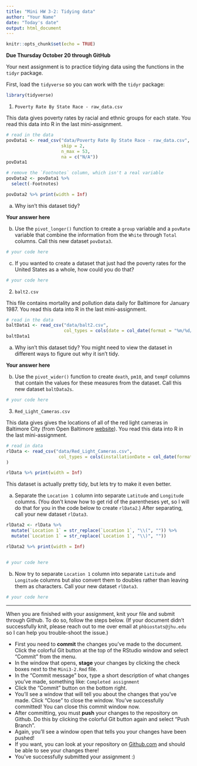 ```yaml
---
title: "Mini HW 3-2: Tidying data"
author: "Your Name"
date: "Today's date"
output: html_document
---
```


```r
knitr::opts_chunk$set(echo = TRUE)
```

**Due Thursday October 20 through GitHub**

Your next assignment is to practice tidying data using the functions in the `tidyr` package.

First, load the `tidyverse` so you can work with the `tidyr` package:
```r
library(tidyverse)
```

1. `Poverty Rate By State Race - raw_data.csv`

This data gives poverty rates by racial and ethnic groups for each state.  You read this data into R in the last mini-assignment. 
```r
# read in the data
povData1 <- read_csv("data/Poverty Rate By State Race - raw_data.csv", 
                     skip = 2, 
                     n_max = 53, 
                     na = c("N/A"))
povData1

# remove the `Footnotes` column, which isn't a real variable
povData2 <- povData1 %>%
  select(-Footnotes)

povData2 %>% print(width = Inf)
```

a. Why isn't this dataset tidy?

**Your answer here**

b. Use the `pivot_longer()` function to create a `group` variable and a `povRate` variable that combine the information from the `White` through `Total` columns.  Call this new dataset `povData3`.
```r
# your code here
```

c. If you wanted to create a dataset that just had the poverty rates for the United States as a whole, how could you do that?
```r
# your code here
```


2. `balt2.csv`

This file contains mortality and pollution data daily for Baltimore for January 1987. You read this data into R in the last mini-assignment. 
```r
# read in the data
baltData1 <- read_csv("data/balt2.csv",
                      col_types = cols(date = col_date(format = "%m/%d/%y")))
baltData1
```

a. Why isn't this dataset tidy?  You might need to view the dataset in different ways to figure out why it isn't tidy.

**Your answer here**

b. Use the `pivot_wider()` function to create `death`, `pm10`, and `tempF` columns that contain the values for these measures from the dataset.  Call this new dataset `baltData2s`.
```r
# your code here
```


3. `Red_Light_Cameras.csv`

This data gives gives the locations of all of the red light cameras in Baltimore City (from Open Baltimore [website](https://data.baltimorecity.gov/datasets/baltimore::red-light-cameras-1/explore?location=39.318738%2C-76.621100%2C12.64)).  You read this data into R in the last mini-assignment. 
```r
# read in data
rlData <- read_csv("data/Red_Light_Cameras.csv", 
                    col_types = cols(installationDate = col_date(format="%m/%d/%Y"))
)

rlData %>% print(width = Inf)
```

This dataset is actually pretty tidy, but lets try to make it even better.

a. Separate the `Location 1` column into separate `Latitude` and `Longitude` columns.  (You don't know how to get rid of the parentheses yet, so I will do that for you in the code below to create `rlData2`.)  After separating, call your new dataset `rlData3`.

```r
rlData2 <- rlData %>%
  mutate(`Location 1` = str_replace(`Location 1`, "\\(", "")) %>%
  mutate(`Location 1` = str_replace(`Location 1`, "\\)", ""))

rlData2 %>% print(width = Inf)


# your code here

```

b. Now try to separate `Location 1` column into separate `Latitude` and `Longitude` columns but also convert them to doubles rather than leaving them as characters. Call your new dataset `rlData3`.
```r
# your code here
```

___

When you are finished with your assignment, knit your file and submit through Github. To do so, follow the steps below.  (If your document didn't successfully knit, please reach out to me over email at `phbiostats@jhu.edu` so I can help you trouble-shoot the issue.)

* First you need to **commit** the changes you've made to the document.  Click the colorful Git button at the top of the RStudio window and select "Commit" from the menu.
* In the window that opens, **stage** your changes by clicking the check boxes next to the `Mini3-2.Rmd` file.
* In the "Commit message" box, type a short description of what changes you've made, something like: `Completed assignment`
* Click the "Commit" button on the bottom right.
* You'll see a window that will tell you about the changes that you've made.  Click "Close" to close the window.  You've successfully committed! You can close this commit window now.
* After committing, you must **push** your changes to the repository on Github.  Do this by clicking the colorful Git button again and select "Push Branch".  
* Again, you'll see a window open that tells you your changes have been pushed!
* If you want, you can look at your repository on [Github.com](https://github.com/) and should be able to see your changes there!  
* You've successfully submitted your assignment :)


